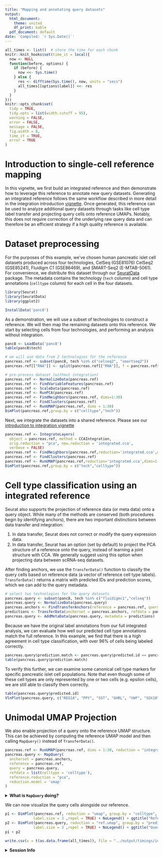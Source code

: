 ```yaml
---
title: "Mapping and annotating query datasets"
output:
  html_document:
    theme: united
    df_print: kable
  pdf_document: default
date: 'Compiled: `r Sys.Date()`'
---
```


```r
all_times <- list()  # store the time for each chunk
knitr::knit_hooks$set(time_it = local({
  now <- NULL
  function(before, options) {
    if (before) {
      now <<- Sys.time()
    } else {
      res <- difftime(Sys.time(), now, units = "secs")
      all_times[[options$label]] <<- res
    }
  }
}))
knitr::opts_chunk$set(
  tidy = TRUE,
  tidy.opts = list(width.cutoff = 95),
  warning = FALSE,
  error = FALSE,
  message = FALSE,
  fig.width = 8,
  time_it = TRUE,
  error = TRUE
)
```

# Introduction to single-cell reference mapping

In this vignette, we first build an integrated reference and then demonstrate how to leverage this reference to annotate new query datasets. Generating an integrated reference follows the same workflow described in more detail in the integration introduction [vignette](integration_introduction.html). Once generated, this reference can be used to analyze additional query datasets through tasks like cell type label transfer and projecting query cells onto reference UMAPs. Notably, this does not require correction of the underlying raw query data and can therefore be an efficient strategy if a high quality reference is available. 

# Dataset preprocessing 

For the purposes of this example, we've chosen human pancreatic islet cell datasets produced across four technologies, CelSeq (GSE81076) CelSeq2 (GSE85241), Fluidigm C1 (GSE86469), and SMART-Seq2 (E-MTAB-5061). For convenience, we distribute this dataset through our [SeuratData](https://github.com/satijalab/seurat-data) package. The metadata contains the technology (`tech` column) and cell type annotations (`celltype` column) for each cell in the four datasets.

```r
library(Seurat)
library(SeuratData)
library(ggplot2)
```

```r
InstallData('panc8')
```

As a demonstration, we will use a subset of technologies to construct a reference. We will then map the remaining datasets onto this reference. We start by selecting cells from four technologies, and performing an analysis without integration.

```r
panc8 <- LoadData('panc8')
table(panc8$tech)

# we will use data from 2 technologies for the reference
pancreas.ref <- subset(panc8, tech %in% c("celseq2", "smartseq2"))
pancreas.ref[["RNA"]] <- split(pancreas.ref[["RNA"]], f = pancreas.ref$tech)

# pre-process dataset (without integration)
pancreas.ref <- NormalizeData(pancreas.ref)
pancreas.ref <- FindVariableFeatures(pancreas.ref)
pancreas.ref <- ScaleData(pancreas.ref)
pancreas.ref <- RunPCA(pancreas.ref)
pancreas.ref <- FindNeighbors(pancreas.ref, dims=1:30)
pancreas.ref <- FindClusters(pancreas.ref)
pancreas.ref <- RunUMAP(pancreas.ref, dims = 1:30)
DimPlot(pancreas.ref,group.by = c("celltype","tech"))
```

Next, we integrate the datasets into a shared reference. Please see our [introduction to integration vignette](https://satijalab.org/seurat/articles/integration_introduction)
```r
pancreas.ref <- IntegrateLayers(
  object = pancreas.ref, method = CCAIntegration,
  orig.reduction = "pca", new.reduction = 'integrated.cca',
  verbose = FALSE)
pancreas.ref <- FindNeighbors(pancreas.ref,reduction='integrated.cca',dims=1:30)
pancreas.ref <- FindClusters(pancreas.ref)
pancreas.ref <- RunUMAP(pancreas.ref,reduction='integrated.cca',dims=1:30)
DimPlot(pancreas.ref,group.by = c("tech","celltype"))
```

# Cell type classification using an integrated reference

Seurat also supports the projection of reference data (or meta data) onto a query object. While many of the methods are conserved (both procedures begin by identifying anchors), there are two important distinctions between data transfer and integration:

1. In data transfer, Seurat does not correct or modify the query expression data.
2. In data transfer, Seurat has an option (set by default) to project the PCA structure of a reference onto the query, instead of learning a joint structure with CCA. We generally suggest using this option when projecting data between scRNA-seq datasets.

After finding anchors, we use the `TransferData()` function to classify the query cells based on reference data (a vector of reference cell type labels). `TransferData()` returns a matrix with predicted IDs and prediction scores, which we can add to the query metadata.

```r

# select two technologies for the query datasets
pancreas.query <- subset(panc8, tech %in% c("fluidigmc1","celseq"))
pancreas.query <- NormalizeData(pancreas.query)
pancreas.anchors <- FindTransferAnchors(reference = pancreas.ref, query = pancreas.query, dims = 1:30, reference.reduction="pca")
predictions <- TransferData(anchorset = pancreas.anchors, refdata = pancreas.ref$celltype, dims = 1:30)
pancreas.query <- AddMetaData(pancreas.query, metadata = predictions)
```

Because we have the original label annotations from our full integrated analysis, we can evaluate how well our predicted cell type annotations match the full reference. In this example, we find that there is a high agreement in cell type classification, with over 96% of cells being labeled correctly.

```r
pancreas.query$prediction.match <- pancreas.query$predicted.id == pancreas.query$celltype
table(pancreas.query$prediction.match)
```

To verify this further, we can examine some canonical cell type markers for specific pancreatic islet cell populations. Note that even though some of these cell types are only represented by one or two cells (e.g. epsilon cells), we are still able to classify them correctly. 

```r
table(pancreas.query$predicted.id)
VlnPlot(pancreas.query, c("REG1A", "PPY", "SST", "GHRL", "VWF", "SOX10"), group.by = "predicted.id") 
```

# Unimodal UMAP Projection

We also enable projection of a query onto the reference UMAP structure. This can be achieved by computing the reference UMAP model and then calling  `MapQuery()` instead of `TransferData()`. 

```r
pancreas.ref <- RunUMAP(pancreas.ref, dims = 1:30, reduction = "integrated.cca", return.model = TRUE)
pancreas.query <- MapQuery(
  anchorset = pancreas.anchors, 
  reference = pancreas.ref,
  query = pancreas.query,
  refdata = list(celltype = 'celltype'),
  reference.reduction = "pca", 
  reduction.model = 'umap'
)
```

<details>
  <summary>**What is `MapQuery` doing?**</summary>

`MapQuery()` is a wrapper around three functions: `TransferData()`, `IntegrateEmbeddings()`, and `ProjectUMAP()`. `TransferData()` is used to transfer cell type labels and impute the ADT values; `IntegrateEmbeddings()` is used to integrate reference with query by correcting the query's projected low-dimensional embeddings; and finally `ProjectUMAP()` is used to project the query data onto the UMAP structure of the reference. The equivalent code for doing this with the intermediate functions is below:

```r
pancreas.query <- TransferData(
  anchorset = pancreas.anchors, 
  reference = pancreas.ref,
  query = pancreas.query,
  refdata = list(celltype = "celltype")
)
pancreas.query <- IntegrateEmbeddings(
  anchorset = pancreas.anchors,
  reference = pancreas.ref,
  query = pancreas.query, 
  new.reduction.name = "ref.pca"
)
pancreas.query <- ProjectUMAP(
  query = pancreas.query, 
  query.reduction = "ref.pca", 
  reference = pancreas.ref, 
  reference.reduction = "pca", 
  reduction.model = "umap"
)
```
</details>

We can now visualize the query cells alongside our reference.

```r
p1 <- DimPlot(pancreas.ref, reduction = "umap", group.by = "celltype", label = TRUE,
             label.size = 3 ,repel = TRUE) + NoLegend() + ggtitle("Reference annotations")
p2 <- DimPlot(pancreas.query, reduction = "ref.umap", group.by = "predicted.celltype", label = TRUE, 
             label.size = 3 ,repel = TRUE) + NoLegend() + ggtitle("Query transferred labels")
p1 + p2
```

```r
write.csv(x = t(as.data.frame(all_times)), file = "../output/timings/integration_reference_mapping.csv")
```

<details>
  <summary>**Session Info**</summary>
```r
sessionInfo()
```
</details>
